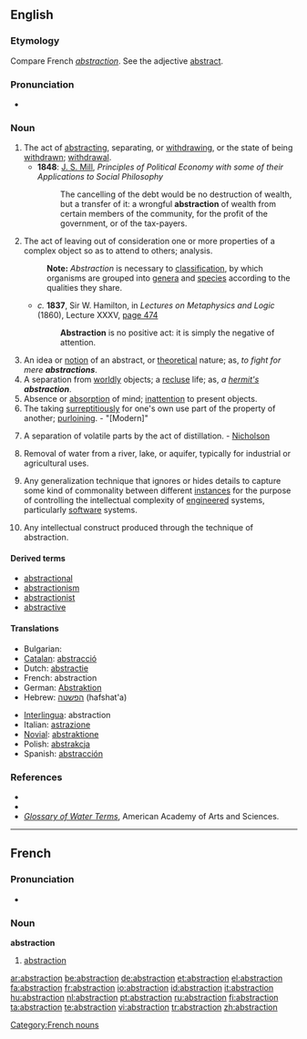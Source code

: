 {{wikipedia|Abstraction (disambiguation)|Abstraction}}
==English==

===Etymology===
Compare French ''[[#French|abstraction]]''. See the adjective [[abstract]].

===Pronunciation===
* {{audio|en-us-abstraction.ogg|Audio (US)}}

===Noun===
{{en-noun}}

# The act of [[abstracting]], separating, or [[withdrawing]], or the state of being [[withdrawn]]; [[withdrawal]].
#* '''1848''': [[w:John Stuart Mill|J. S. Mill]], ''Principles of Political Economy with some of their Applications to Social Philosophy''
#*: The cancelling of the debt would be no destruction of wealth, but a transfer of it: a wrongful '''abstraction''' of wealth from certain members of the community, for the profit of the government, or of the tax-payers.
# {{philosophy}} The act of leaving out of consideration one or more properties of a complex object so as to attend to others; analysis.
#: '''Note:''' ''Abstraction'' is necessary to [[classification]], by which organisms are grouped into [[genera]] and [[specie]]s according to the qualities they share.
#* ''c.'' '''1837''', Sir W. Hamilton, in ''Lectures on Metaphysics and Logic'' (1860), Lecture XXXV, [http://books.google.com/books?id=VuQQAAAAYAAJ&pg=PA474&dq=Abstraction-is-no-positive-act&ei=AMm4R_vkMY2kzgSI4MTEBQ page 474]
#*: '''Abstraction''' is no positive act: it is simply the negative of attention.
# An idea or [[notion]] of an abstract, or [[theoretical]] nature; as, ''to fight for mere '''abstractions'''''.
# A separation from [[worldly]] objects; a [[recluse]] life; as, ''a [[hermit|hermit's]] '''abstraction'''''.
# Absence or [[absorption]] of mind; [[inattention]] to present objects.
# The taking [[surreptitiously]] for one's own use part of the property of another; [[purloining]]. - "[Modern]"
# {{chemistry}} A separation of volatile parts by the act of distillation. - [[Nicholson]]
# {{engineering}} Removal of water from a river, lake, or aquifer, typically for industrial or agricultural uses.
# {{computing}} Any generalization technique that ignores or hides details to capture some kind of commonality between different [[instances]] for the purpose of controlling the intellectual complexity of [[engineered]] systems, particularly [[software]] systems.
# {{computing}} Any intellectual construct produced through the technique of abstraction.

====Derived terms====
* [[abstractional]]
* [[abstractionism]]
* [[abstractionist]]
* [[abstractive]]

====Translations====
{{trans-top|act of abstracting}}
* Bulgarian: {{t|bg|абстракция|f|tr=abstráktsiya|sc=Cyrl}}
* [[Catalan]]: [[abstracció]] {{f}}
* Dutch: [[abstractie]] {{f}}
* French: abstraction {{f}}
* German: [[Abstraktion]] {{f}}
* Hebrew: [[הפשטה]] (hafshat'a) {{f}}
{{trans-mid}}
* [[Interlingua]]: abstraction
* Italian: [[astrazione]] {{f}}
* [[Novial]]: [[abstraktione]]
* Polish: [[abstrakcja]] {{f}}
* Spanish: [[abstracción]] {{f}}
{{trans-bottom}}

===References===
* {{R:Century 1911}}
* {{R:Webster 1913}}
* ''[http://www.aaas.org/international/ehn/waterpop/gloss.htm Glossary of Water Terms]'', American Academy of Arts and Sciences.

----

==French==

===Pronunciation===
* {{audio|Fr-abstraction.ogg|Audio}}

===Noun===
'''abstraction''' {{f}}

# [[#English|abstraction]]

[[Category:French nouns]]

[[ar:abstraction]]
[[be:abstraction]]
[[de:abstraction]]
[[et:abstraction]]
[[el:abstraction]]
[[fa:abstraction]]
[[fr:abstraction]]
[[io:abstraction]]
[[id:abstraction]]
[[it:abstraction]]
[[hu:abstraction]]
[[nl:abstraction]]
[[pt:abstraction]]
[[ru:abstraction]]
[[fi:abstraction]]
[[ta:abstraction]]
[[te:abstraction]]
[[vi:abstraction]]
[[tr:abstraction]]
[[zh:abstraction]]